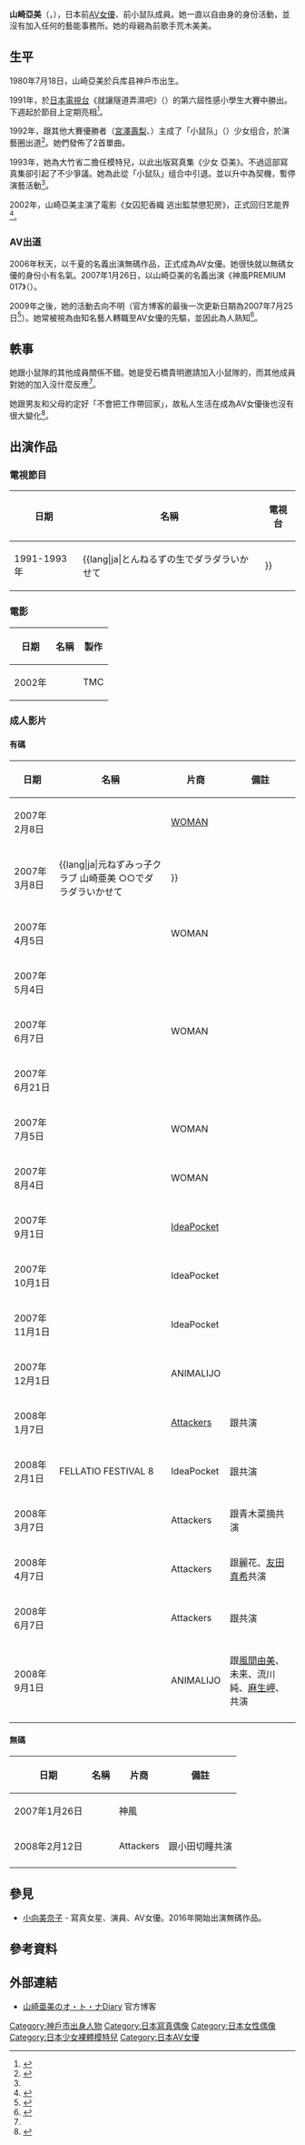 {{noteTA
|1=zh-tw:影片;zh-hk:影片;zh-cn:视频;zh-mo:影片;zh-sg:视频;
}} 
{{AV女優
|原名=山崎 亜美
|假名=やまざき あみ
|別名=千夏
|圖像= AmiYamazaki photo1.JPG
|圖片說明=2007年2月24日出席活動時的山崎亞美
|暱稱=亞美醬（{{lang|ja|あみちゃん}}）、亞美子（{{lang|ja|あみーご}}）
|出生年份=1980
|出生月份=7
|出生日子=18
|血型=[[ABO血型系统|A型]]（RH+）
|檢查日期=2008年
|身高=163
|體重=45
|上圍=85
|腰圍=60
|下圍=84
|罩杯=D
|靴=23.5
|首次演出=1992年
|拍攝類型=AV女優
|模特兒類型=裸體寫真
|從事年期=2006-2008年
|其他職業=兒童偶像、歌手
|其他資料=前小鼠队成員
}}
'''山崎亞美'''（{{lang-ja|山崎 亜美，やまざき あみ}}，{{bd|1980年|7月18日|||catIdx=山}}），日本前[[AV女優|AV女優]]、前小鼠队成員。她一直以自由身的身份活動，並沒有加入任何的藝能事務所。她的母親為前歌手荒木美美。

== 生平 ==
1980年7月18日，山崎亞美於兵库县神戶市出生。

1991年，於[[日本電視台|日本電視台]]《就讓隧道弄濕吧》（{{lang|ja|とんねるずの生でダラダラいかせて}}）的第六屆性感小學生大賽中勝出。下週起於節目上定期亮相<ref name="O-SPO">{{Cite news |title=ねずみっ子クラブ元メンバー山崎亜美AVデビュー|newspaper=大阪スポーツ|date=2006-12-18|author=高橋健二}}</ref>。

1992年，跟其他大賽優勝者（[[宮澤壽梨|宮澤壽梨]]、{{lang|ja|仲根かすみ}}）主成了「小鼠队」（{{lang|ja|ねずみっ子クラブ}}）少女组合，於演藝圈出道<ref name="videomatedx">{{cite magazine|title=魅惑のセックス・パフォーマー特集|year=2005|publisher=コアマガジン|magazine=ビデオメイトDX|volume=16|issue=10|page=91}}</ref>。她們發佈了2首單曲。

1993年，她為大竹省二擔任模特兒，以此出版寫真集《少女 亞美》。不過這部寫真集卻引起了不少爭議。她為此從「小鼠队」组合中引退。並以升中為契機，暫停演藝活動<ref name="O-SPO"/>。

2002年，山崎亞美主演了電影《女囚犯香織 逃出監禁懲犯房》，正式回归艺能界<ref name="MC-1">{{Cite web|author=宗像明将|date=2014-03-03|url=https://www.cyzo.com/2008/01/post_232_entry.html|title=“元芸能人”AV嬢　今だから話せる、芸能界マル秘話【前編】|website=日刊サイゾー|publisher=株式会社サイゾー|accessdate=2019-04-21|archive-date=2019-04-21|archive-url=https://web.archive.org/web/20190421021350/https://www.cyzo.com/2008/01/post_232_entry.html|dead-url=no}}</ref>。

=== AV出道 ===
2006年秋天，以千夏的名義出演無碼作品，正式成為AV女優。她很快就以無碼女優的身份小有名氣。2007年1月26日，以山崎亞美的名義出演《神風PREMIUM 017》（{{lang|ja|カミカゼプレミアム 017}}）。

2009年之後，她的活動去向不明（官方博客的最後一次更新日期為2007年7月25日<ref>{{Cite web|author=山崎亜美|date=2007-07-25|url=http://blog.livedoor.jp/ami0718|title=ぉ久しぶりで～す(☆o☆)|website=山崎亜美のオ・ト・ナDiary|accessdate=2018-03-03|archive-date=2018-05-22|archive-url=https://web.archive.org/web/20180522032157/http://blog.livedoor.jp/ami0718|dead-url=no}}</ref>）。她常被視為由知名藝人轉職至AV女優的先驅，並因此為人熟知<ref name="KEMUTA">{{Cite web|author=大坪ケムタ|date=2007-02-28|url=http://archive.fo/qOe3A|title=ギリギリガールズ・ねずみっ子の次はあのグループから！|website=AllAbout|publisher=株式会社オールアバウト|accessdate=2013-05-01|archive-date=2013-05-01|archive-url=https://archive.today/20130501023304/http://allabout.co.jp/gm/gc/201987/}}</ref>。

== 軼事 ==
她跟小鼠隊的其他成員關係不錯。她是受石橋貴明邀請加入小鼠隊的，而其他成員對她的加入沒什麼反應<ref name="MC-1"/>。

她跟男友和父母約定好「不會把工作帶回家」，故私人生活在成為AV女優後也沒有很大變化<ref name="MC-2">{{Cite web|author=宗像明将|date=2014-03-03|url=https://www.cyzo.com/2008/01/post_237_entry.html|title=“元芸能人”AV嬢　今だから話せる、芸能界マル秘話【後編】|website=日刊サイゾー|publisher=株式会社サイゾー|accessdate=2019-04-21|archive-date=2019-04-21|archive-url=https://web.archive.org/web/20190421013826/https://www.cyzo.com/2008/01/post_237_entry.html|dead-url=no}}</ref>。

== 出演作品 ==
=== 電視節目===
{| class="wikitable"
! 日期 !! 名稱
!電視台
|-
|1991-1993年||{{lang|ja|とんねるずの生でダラダラいかせて!!}}
|日本電視台
|}

=== 電影 ===
{| class="wikitable"
! 日期 !! 名稱
!製作
|-
|2002年||{{lang|ja|女囚カオリ・監禁懲罰房からの脱獄}}
|TMC
|}

=== 成人影片 ===
====有碼====
{| class="wikitable"
! 日期 !! 名稱
!片商
!備註
|-
|2007年2月8日||{{lang|ja|山崎亜美 26歳 芸能人 元アイドルユニットねずみっ子クラブ}}
|[[Soft_On_Demand|WOMAN]]
|
|-
|2007年3月8日||{{lang|ja|元ねずみっ子クラブ 山崎亜美 ○○でダラダラいかせて!!}}
|{{lang|ja|ナチュラルハイ}}
|
|-
|2007年4月5日||{{lang|ja|Age26 山崎亜美 2 芸能人 超高級中出しソープ嬢}}
|WOMAN
|
|-
|2007年5月4日||{{lang|ja|元ねずみっ子クラブ 山崎亜美 アムロコス!}}
|{{lang|ja|ナチュラルハイ}}
|
|-
|2007年6月7日||{{lang|ja|山崎亜美 26歳 芸能人 元アイドルユニットねずみっ子クラブvol.3}}
|WOMAN
|
|-
|2007年6月21日||{{lang|ja|元ねずみっ子クラブ山崎亜美の元グラビアアイドル・美人マネージャーさんをみんなでヤっちゃったビデオ}}
|{{lang|ja|ナチュラルハイ}}
|
|-
|2007年7月5日||{{lang|ja|Age26 山崎亜美 4 芸能人 痴漢の虜}}
|WOMAN
|
|-
|2007年8月4日||{{lang|ja|Age26 山崎亜美 5 芸能人 生中出し監禁レイプ}}
|WOMAN
|
|-
|2007年9月1日||{{lang|ja|痴女の法則}}
|[[IdeaPocket|IdeaPocket]]
|
|-
|2007年10月1日||{{lang|ja|性教育科女教師 山崎亜美}}
|IdeaPocket
|
|-
|2007年11月1日||{{lang|ja|誘惑ナースの癒し看護 山崎亜美}}
|IdeaPocket
|
|-
|2007年12月1日||{{lang|ja|オトナ小悪魔の誘惑セックス 山崎亜美}}
|ANIMALIJO
|
|-
|2008年1月7日||{{lang|ja|貞操帯の女 3}}
|[[Attackers|Attackers]]
|跟{{lang|ja|紅りんご}}共演
|-
|2008年2月1日||FELLATIO FESTIVAL 8
|IdeaPocket
|跟{{lang|ja|松嶋れいな、長谷川なぁみ、[[黑澤英里奈|黒沢英里奈]]、亜紗美、[[佐藤江梨花|佐藤江梨花]]、青木瀬奈、小笠原咲、中村さら、田中杏里}}共演
|-
|2008年3月7日||{{lang|ja|本物!元アイドル凌辱 業界残酷物語7}}
|Attackers
|跟青木菜摘共演
|-
|2008年4月7日||{{lang|ja|美人三姉妹 女組長凌辱処刑 極道の女}}
|Attackers
|跟麗花、[[友田真希|友田真希]]共演
|-
|2008年6月7日||{{lang|ja|美人エステティシャン サイレントレイプ 声を出せない私}}
|Attackers
|跟{{lang|ja|あすかりの}}共演
|-
|2008年9月1日||{{lang|ja|ANIMALIJO 美熟女6人の濃厚セックス4時間 2}}
|ANIMALIJO
|跟[[風間由美|風間由美]]、未来、流川純、[[麻生岬|麻生岬]]、{{lang|ja|平瀬りょう}}共演
|-
|}

====無碼====
{| class="wikitable"
! 日期 !! 名稱
!片商
!備註
|-
|2007年1月26日||{{lang|ja|カミカゼプレミアム 017}}
|神風
|
|-
|2008年2月12日||{{lang|ja|ダブルヴィーナス}}
|Attackers
|跟小田切瞳共演
|-
|}
== 參見 ==
* [[小向美奈子|小向美奈子]] - 寫真女星、演員、AV女優。2016年開始出演無碼作品。
== 參考資料 ==
{{Reflist}}
==外部連結==
*[http://blog.livedoor.jp/ami0718 山崎亜美のオ・ト・ナDiary] {{Wayback|url=http://blog.livedoor.jp/ami0718 |date=20200524084610 }} 官方博客

{{DEFAULTSORT:yamazaki ami}}
[[Category:神戶市出身人物|Category:神戶市出身人物]]
[[Category:日本寫真偶像|Category:日本寫真偶像]]
[[Category:日本女性偶像|Category:日本女性偶像]]
[[Category:日本少女裸體模特兒|Category:日本少女裸體模特兒]]
[[Category:日本AV女優|Category:日本AV女優]]